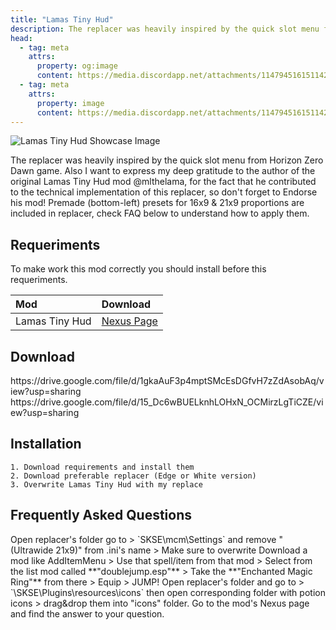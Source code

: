 ```yaml
---
title: "Lamas Tiny Hud"
description: The replacer was heavily inspired by the quick slot menu from Horizon Zero Dawn game
head:
  - tag: meta
    attrs:
      property: og:image
      content: https://media.discordapp.net/attachments/1147945161511424090/1147945161872113855/yt_previeww.jpg
  - tag: meta
    attrs:
      property: image
      content: https://media.discordapp.net/attachments/1147945161511424090/1147945161872113855/yt_previeww.jpg
---
```




![Lamas Tiny Hud Showcase Image](https://media.discordapp.net/attachments/1147945161511424090/1147945161872113855/yt_previeww.jpg)

The replacer was heavily inspired by the quick slot menu from Horizon Zero Dawn game. Also I want to express my deep gratitude to the author of the original Lamas Tiny Hud mod @mlthelama, for the fact that he contributed to the technical implementation of this replacer, so don't forget to Endorse his mod! Premade (bottom-left) presets for 16x9 & 21x9 proportions are included in replacer, check FAQ below to understand how to apply them.

## Requeriments

To make work this mod correctly you should install before this requeriments.

| Mod | Download |
| :-- | :------- |
| Lamas Tiny Hud | [Nexus Page](https://www.nexusmods.com/skyrimspecialedition/mods/82545) |

## Download

<Tabs>
  <TabItem label="Edge Version">https://drive.google.com/file/d/1gkaAuF3p4mptSMcEsDGfvH7zZdAsobAq/view?usp=sharing</TabItem>
  <TabItem label="White Version">https://drive.google.com/file/d/15_Dc6wBUELknhLOHxN_OCMirzLgTiCZE/view?usp=sharing</TabItem>
</Tabs>

## Installation

    1. Download requirements and install them
    2. Download preferable replacer (Edge or White version)
    3. Overwrite Lamas Tiny Hud with my replace


## Frequently Asked Questions

<Card title="Which version of Lamas Tiny Hud mod should I download?">
Open replacer's folder go to > `SKSE\mcm\Settings` and remove "(Ultrawide 21x9)" from .ini's name > Make sure to overwrite
</Card>

<Card title="How can I change the preset to fit 21x9 resolution?">
Download a mod like AddItemMenu > Use that spell/item from that mod > Select from the list mod called **"doublejump.esp"** > Take the **"Enchanted Magic Ring"** from there > Equip > JUMP!
</Card>

<Card title="How can I get different potion icons?">
Open replacer's folder and go to > `\SKSE\Plugins\resources\icons` then open corresponding folder with potion icons > drag&drop them into "icons" folder.
</Card>

<Card title="How can I bla bla bla... with Lamas Tiny Hud?">
Go to the mod's Nexus page and find the answer to your question.
</Card>
